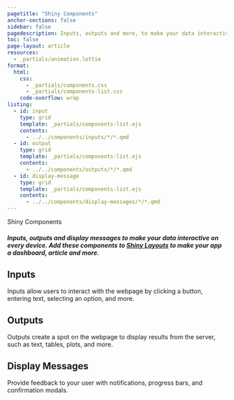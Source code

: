 ```yaml
---
pagetitle: "Shiny Components"
anchor-sections: false
sidebar: false
pagedescription: Inputs, outputs and more, to make your data interactive on every device.
toc: false
page-layout: article
resources:
  - _partials/animation.lottie
format:
  html:
    css:
      - _partials/components.css
      - _partials/components-list.css
    code-overflow: wrap
listing:
  - id: input
    type: grid
    template: _partials/components-list.ejs
    contents:
      - ../../components/inputs/*/*.qmd
  - id: output
    type: grid
    template: _partials/components-list.ejs
    contents:
      - ../../components/outputs/*/*.qmd
  - id: display-message
    type: grid
    template: _partials/components-list.ejs
    contents:
      - ../../components/display-messages/*/*.qmd
---
```


<!-- Begin Hero area -->
:::::::: {.column-screen-inset .mx-auto style="max-width: 1300px;"}
:::::: {.grid .hero-area .my-md-0 .my-5}
:::: {.g-col-md-7 .g-col-12 .pe-0 .pe-md-5 .my-auto}
::: {.display-3 .fw-bold}
Shiny Components
:::

##### Inputs, outputs and display messages to make your data interactive on every device. Add these components to [Shiny Layouts](https://shiny.posit.co/py/docs/ui-page-layouts.html) to make your app a dashboard, article and more.

::::
:::: {.g-col-md-5 .g-col-10 .g-start-4 .components-hero-img-container}

<div class="ps-4 pt-5 components-hero-img" >
<script src="https://unpkg.com/@dotlottie/player-component@latest/dist/dotlottie-player.mjs" type="module"></script>
<dotlottie-player src="_partials/animation.lottie" background="transparent" speed="1" style="width: 100%; height: auto;" autoplay></dotlottie-player>
</div>

::::

::::::
::::::::
<!-- End Hero area -->

<!-- Begin List area -->
:::::::: {.column-screen-inset .mx-auto style="max-width: 1300px;"}
:::::: {.grid .list-section #inputs}

:::: {.g-col-xl-3 .g-col-12}
::: {.sticky-xl-top .pt-4}

<h2 class="mt-4"> <i class="bi bi-sliders indigo"></i> Inputs </h2>

Inputs allow users to interact with the webpage by clicking a button, entering text, selecting an option, and more.

:::
::::
:::: {.g-col-xl-9 .g-col-12 .pt-3 .pt-xl-5 .ps-0 .ps-xl-5 .ms-0 .ms-xl-4}
::: {#input .grid}
:::

::::

::::::
:::::: {.grid .list-section style="margin-top: -1px;" #outputs}
:::: {.g-col-xl-3 .g-col-12}

::: {.sticky-xl-top .pt-4}

<h2 class="mt-4"> <i class="bi bi-bar-chart-line-fill indigo"></i> Outputs </h2>

Outputs create a spot on the webpage to display results from the server, such as text, tables, plots, and more.

:::
::::
:::: {.g-col-xl-9 .g-col-12 .pt-3 .pt-xl-5 .ps-0 .ps-xl-5 .ms-0 .ms-xl-4}
::: {#output .grid}
:::

::::

::::::
:::::: {.grid .list-section style="margin-top: -1px;" #display-messages}
:::: {.g-col-xl-3 .g-col-12}
::: {.sticky-xl-top .pt-4}

<h2 class="mt-4"> <i class="bi bi-chat-dots-fill indigo"></i> Display Messages </h2>

Provide feedback to your user with notifications, progress bars, and confirmation modals.

:::
::::
:::: {.g-col-xl-9 .g-col-12 .pt-3 .pt-xl-5 .ps-0 .ps-xl-5 .ms-0 .ms-xl-4}
::: {#display-message .grid}
:::

::::

::::::
::::::::
<!-- End List area -->
